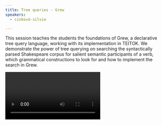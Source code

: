 ```yaml
---
title: Tree queries - Grew
speakers:
  - cinková-silvie

---
```

This session teaches the students the foundations of Grew, a declarative tree query language, working with its implementation in TEITOK. We demonstrate the power of tree querying on searching the syntactically parsed Shakespeare corpus for salient semantic participants of a verb, which grammatical constructions to look for and how to implement the search in Grew.

<Video provider="youtube" id="https://www.youtube.com/embed/ifLJblTlTvY" caption="Session 10 - Tree queries - Grew" />
<DownloadLink href="downloads/10_Silvie-Tree-Query-Languages-Exercise-in-Grew.pptx" />
<Speakers>
  <Speaker speaker="cinková-silvie">

  </Speaker>
</Speakers>

